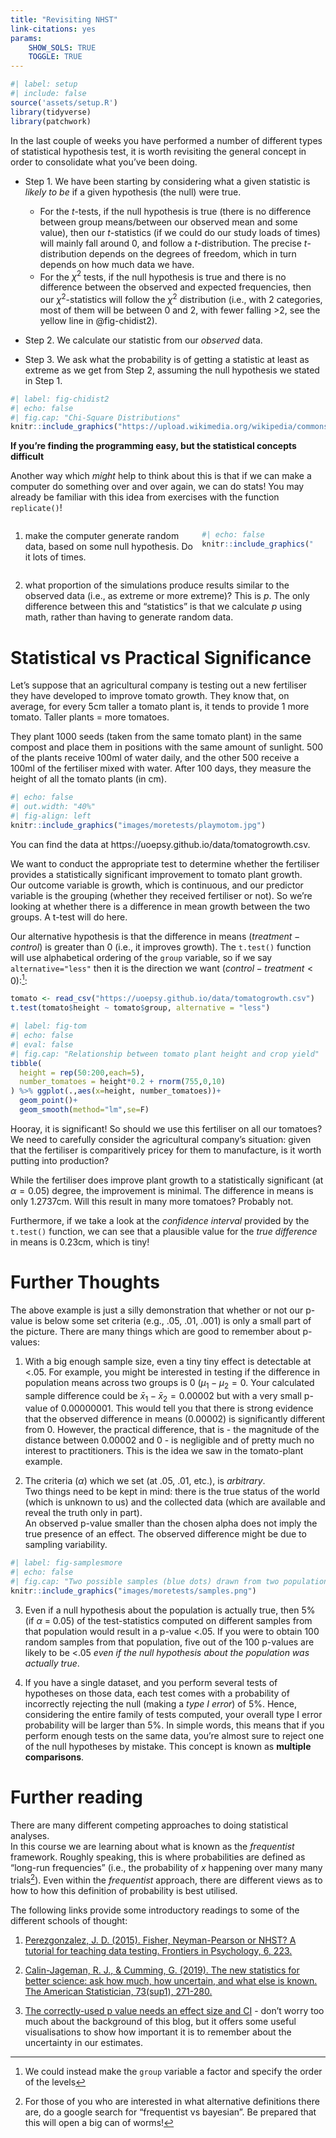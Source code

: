 ```yaml
---
title: "Revisiting NHST"
link-citations: yes
params: 
    SHOW_SOLS: TRUE
    TOGGLE: TRUE
---
```



```r
#| label: setup
#| include: false
source('assets/setup.R')
library(tidyverse)
library(patchwork)
```

In the last couple of weeks you have performed a number of different types of statistical hypothesis test, it is worth revisiting the general concept in order to consolidate what you've been doing. 

- Step 1. We have been starting by considering what a given statistic is *likely to be* if a given hypothesis (the null) were true.
    - For the $t$-tests, if the null hypothesis is true (there is no difference between group means/between our observed mean and some value), then our $t$-statistics (if we could do our study loads of times) will mainly fall around 0, and follow a $t$-distribution. The precise $t$-distribution depends on the degrees of freedom, which in turn depends on how much data we have.  
    - For the $\chi^2$ tests, if the null hypothesis is true and there is no difference between the observed and expected frequencies, then our $\chi^2$-statistics will follow the $\chi^2$ distribution (i.e., with 2 categories, most of them will be between 0 and 2, with fewer falling >2, see the yellow line in @fig-chidist2).   
    
- Step 2. We calculate our statistic from our *observed* data.  

- Step 3. We ask what the probability is of getting a statistic at least as extreme as we get from Step 2, assuming the null hypothesis we stated in Step 1.

:::column-margin
```r
#| label: fig-chidist2
#| echo: false
#| fig.cap: "Chi-Square Distributions"
knitr::include_graphics("https://upload.wikimedia.org/wikipedia/commons/thumb/3/35/Chi-square_pdf.svg/1200px-Chi-square_pdf.svg.png")
```
:::

:::lo
**If you're finding the programming easy, but the statistical concepts difficult**

Another way which *might* help to think about this is that if we can make a computer do something over and over again, we can do stats! You may already be familiar with this idea from exercises with the function `replicate()`!  

<div style="width:60%; display: inline-block">

1. make the computer generate random data, based on some null hypothesis. Do it lots of times.  
  
</div>
<div style="width:35%; display: inline-block; vertical-align:top">
```r
#| echo: false
knitr::include_graphics("images/moretests/playmo_investors.jpg")
```
</div>

2. what proportion of the simulations produce results similar to the observed data (i.e., as extreme or more extreme)? This is $p$. The only difference between this and "statistics" is that we calculate $p$ using math, rather than having to generate random data. 

:::


# Statistical vs Practical Significance

Let's suppose that an agricultural company is testing out a new fertiliser they have developed to improve tomato growth. They know that, on average, for every 5cm taller a tomato plant is, it tends to provide 1 more tomato. Taller plants = more tomatoes.  

They plant 1000 seeds (taken from the same tomato plant) in the same compost and place them in positions with the same amount of sunlight. 500 of the plants receive 100ml of water daily, and the other 500 receive a 100ml of the fertiliser mixed with water. After 100 days, they measure the height of all the tomato plants (in cm).  

```r
#| echo: false
#| out.width: "40%"
#| fig-align: left
knitr::include_graphics("images/moretests/playmotom.jpg")
```

You can find the data at https://uoepsy.github.io/data/tomatogrowth.csv. 

We want to conduct the appropriate test to determine whether the fertiliser provides a statistically significant improvement to tomato plant growth.  
Our outcome variable is growth, which is continuous, and our predictor variable is the grouping (whether they received fertiliser or not). So we're looking at whether there is a difference in mean growth between the two groups. A t-test will do here.  

Our alternative hypothesis is that the difference in means $(treatment - control)$ is greater than 0 (i.e., it improves growth). The `t.test()` function will use alphabetical ordering of the `group` variable, so if we say `alternative="less"` then it is the direction we want $(control - treatment < 0)$:^[We could instead make the `group` variable a factor and specify the order of the levels]:  

```r
tomato <- read_csv("https://uoepsy.github.io/data/tomatogrowth.csv")
t.test(tomato$height ~ tomato$group, alternative = "less")
```



```r
#| label: fig-tom
#| echo: false
#| eval: false
#| fig.cap: "Relationship between tomato plant height and crop yield"
tibble(
  height = rep(50:200,each=5),
  number_tomatoes = height*0.2 + rnorm(755,0,10)
) %>% ggplot(.,aes(x=height, number_tomatoes))+
  geom_point()+
  geom_smooth(method="lm",se=F)
```

Hooray, it is significant! So should we use this fertiliser on all our tomatoes? We need to carefully consider the agricultural company's situation: given that the fertiliser is comparitively pricey for them to manufacture, is it worth putting into production?  

While the fertiliser does improve plant growth to a statistically significant (at $\alpha=0.05$) degree, the improvement is minimal. The difference in means is only 1.2737cm. Will this result in many more tomatoes? Probably not.    

Furthermore, if we take a look at the *confidence interval* provided by the `t.test()` function, we can see that a plausible value for the *true difference* in means is 0.23cm, which is tiny!

# Further Thoughts

The above example is just a silly demonstration that whether or not our p-value is below some set criteria (e.g., .05, .01, .001) is only a small part of the picture. There are many things which are good to remember about p-values:

1. With a big enough sample size, even a tiny tiny effect is detectable at <.05. For example, you might be interested in testing if the difference in population means across two groups is 0 ($\mu_1 - \mu_2 = 0$. Your calculated sample difference could be $\bar{x}_1 - \bar{x}_2 = 0.00002$ but with a very small p-value of 0.00000001. This would tell you that there is strong evidence that the observed difference in means (0.00002) is significantly different from 0. However, the practical difference, that is - the magnitude of the distance between 0.00002 and 0 - is negligible and of pretty much no interest to practitioners. This is the idea we saw in the tomato-plant example. 
  
2. The criteria ($\alpha$) which we set (at .05, .01, etc.), is *arbitrary*.  
Two things need to be kept in mind: there is the true status of the world (which is unknown to us) and the collected data (which are available and reveal the truth only in part).  
An observed p-value smaller than the chosen alpha does not imply the true presence of an effect. The observed difference might be due to sampling variability.  

```r
#| label: fig-samplesmore
#| echo: false
#| fig.cap: "Two possible samples (blue dots) drawn from two populations with same mean. On the left, the selected sample shows a big difference. On the right, the sample shows no difference. Samples such as that on the left are very unlikely to happen (e.g., 5% of the time). It is for these unlikely samples that we would reject the null hypothesis incorrectly 5% of the time."
knitr::include_graphics("images/moretests/samples.png")
```
  
3. Even if a null hypothesis about the population is actually true, then 5% (if $\alpha$ = 0.05) of the test-statistics computed on different samples from that population would result in a p-value <.05. If you were to obtain 100 random samples from that population, five out of the 100 p-values are likely to be <.05 *even if the null hypothesis about the population was actually true*.  

4. If you have a single dataset, and you perform several tests of hypotheses on those data, each test comes with a probability of incorrectly rejecting the null (making a *type I error*) of 5%. Hence, considering the entire family of tests computed, your overall type I error probability will be larger than 5%. In simple words, this means that if you perform enough tests on the same data, you’re almost sure to reject one of the null hypotheses by mistake. This concept is known as **multiple comparisons**.  

# Further reading

There are many different competing approaches to doing statistical analyses.  
In this course we are learning about what is known as the *frequentist* framework. Roughly speaking, this is where probabilities are defined as "long-run frequencies" (i.e., the probability of $x$ happening over many many trials^[For those of you who are interested in what alternative definitions there are, do a google search for "frequentist vs bayesian". Be prepared that this will open a big can of worms!]). Even within the *frequentist* approach, there are different views as to how to how this definition of probability is best utilised.  
  
The following links provide some introductory readings to some of the different schools of thought:  

1. [Perezgonzalez, J. D. (2015). Fisher, Neyman-Pearson or NHST? A tutorial for teaching data testing. Frontiers in Psychology, 6, 223.](https://www.frontiersin.org/articles/10.3389/fpsyg.2015.00223/full)  
  
2. [Calin-Jageman, R. J., & Cumming, G. (2019). The new statistics for better science: ask how much, how uncertain, and what else is known. The American Statistician, 73(sup1), 271-280.](https://www.tandfonline.com/doi/full/10.1080/00031305.2018.1518266)  
  
3. [The correctly-used p value needs an effect size and CI](https://thenewstatistics.com/itns/2019/05/20/reply-to-lakens-the-correctly-used-p-value-needs-an-effect-size-and-ci/) - don't worry too much about the background of this blog, but it offers some useful visualisations to show how important it is to remember about the uncertainty in our estimates.  

<div class="tocify-extend-page" data-unique="tocify-extend-page" style="height: 0;"></div>



